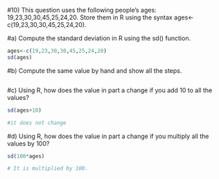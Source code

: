 #10) This question uses the following people's ages: 19,23,30,30,45,25,24,20. Store them in R using the syntax ages<-c(19,23,30,30,45,25,24,20).

#a) Compute the standard deviation in R using the sd() function.
```r
ages<-c(19,23,30,30,45,25,24,20)
sd(ages)

```
#b) Compute the same value by hand and show all the steps.
```r

```
#c) Using R, how does the value in part a change if you add 10 to all the values?
```r
sd(ages+10) 
```
```r
#it does not change
```
#d) Using R, how does the value in part a change if you multiply all the values by 100?
```r
sd(100*ages) 
```
```r
# It is multiplied by 100. 
```


